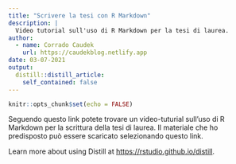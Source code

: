 ```yaml
---
title: "Scrivere la tesi con R Markdown"
description: |
  Video tutorial sull'uso di R Markdown per la tesi di laurea.
author:
  - name: Corrado Caudek
    url: https://caudekblog.netlify.app
date: 03-07-2021
output:
  distill::distill_article:
    self_contained: false
---
```



```r
knitr::opts_chunk$set(echo = FALSE)
```

Seguendo questo link potete trovare un video-tuturial sull'uso di R Markdown per la scrittura della tesi di laurea. Il materiale che ho predisposto può essere scaricato selezionando questo link.

Learn more about using Distill at <https://rstudio.github.io/distill>.


